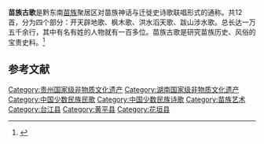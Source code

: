 {{中国国家级非物质文化遗产 
|名称 = 苗族古歌 
|图片 =
|申报地区或单位 = [[贵州省|贵州省]][[台江县|台江县]]、[[黄平县|黄平县]]，<br />[[湖南省|湖南省]][[花垣县|花垣县]]
|序号 = 1 
|编号项目 = I-1 
|登录时间 = 2006年 <br/>2011年
|分类 = 民间文学
|省区市1 = 贵州
|省区市2 = 湖南
}}
'''苗族古歌'''是黔东南[[苗族|苗族]]聚居区对苗族神话与迁徙史诗歌联唱形式的通称。共12首，分为四个部分：开天辟地歌、枫木歌、洪水滔天歌、跋山涉水歌。总长达一万五千余行，其中有名有姓的人物就有一百多位。苗族古歌是研究苗族历史、风俗的宝贵史料。<ref>{{cite book |title=国家级非物质文化遗产大观 |year=2006 |publisher=北京工业大学出版社 |isbn=7-5639-1652-0 }}</ref>

==参考文献==
{{Reflist}}
{{DEFAULTSORT:Miao}}
{{贵州国家级非物质文化遗产}}
{{湖南国家级非物质文化遗产}}
[[Category:贵州国家级非物质文化遗产|Category:贵州国家级非物质文化遗产]]
[[Category:湖南国家级非物质文化遗产|Category:湖南国家级非物质文化遗产]]
[[Category:中国少数民族民歌|Category:中国少数民族民歌]]
[[Category:中国少数民族诗歌|Category:中国少数民族诗歌]]
[[Category:苗族艺术|Category:苗族艺术]]
[[Category:台江县|Category:台江县]]
[[Category:黄平县|Category:黄平县]]
[[Category:花垣县|Category:花垣县]]